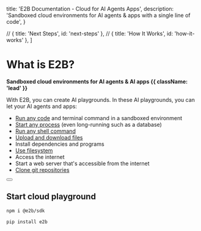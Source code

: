 
  title: 'E2B Documentation - Cloud for AI Agents Apps',
  description:
    'Sandboxed cloud environments for AI agents & apps with a single line of code',
}

  // { title: 'Next Steps', id: 'next-steps' },
  // { title: 'How It Works', id: 'how-it-works' },
]

<HeroPattern />

# What is E2B?

**Sandboxed cloud environments for AI agents & AI apps {{ className: 'lead' }}**

With E2B, you can create AI playgrounds. In these AI playgrounds, you can let your AI agents and apps:

- [Run any code](/agents/exec) and terminal command in a sandboxed environment
- [Start any process](/playgrounds/process) (even long-running such as a database)
- [Run any shell command](/agents/shell-commands)
- [Upload and download files](/playgrounds/filesystem#write-bytes)
- Install dependencies and programs
- [Use filesystem](/playgrounds/filesystem)
- Access the internet
- Start a web server that's accessible from the internet
- [Clone git repositories](/agents/clone-repo)

<div className="not-prose mb-16 mt-6 flex items-center gap-3">
  <Button
    href="/getting-started/installation"
    arrow="right"
    children="Getting Started"
  />
  <ButtonLoginToken />
</div>

## Start cloud playground

<CodeGroup isRunnable={false}>

```bash {{ language: 'js' }}
npm i @e2b/sdk
```

```bash {{ language: 'python' }}
pip install e2b
```

</CodeGroup>

<CodeGroupAutoload
  path="quickstart"
  isRunnable={false}
/>

